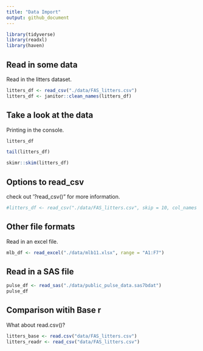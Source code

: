 ```yaml
---
title: "Data Import"
output: github_document
---
```


```r
library(tidyverse)
library(readxl)
library(haven)
```

## Read in some data

Read in the litters dataset.

```r
litters_df <- read_csv("./data/FAS_litters.csv")
litters_df <- janitor::clean_names(litters_df)
```

## Take a look at the data

Printing in the console.

```r
litters_df
```

```r
tail(litters_df)
```

```r
skimr::skim(litters_df)
```

## Options to read_csv

check out '?read_csv()" for more information.

```r
#litters_df <- read_csv("./data/FAS_litters.csv", skip = 10, col_names = FASLE, na = c("", "NA", ".", 999))

```

## Other file formats

Read in an excel file.

```r
mlb_df <- read_excel("./data/mlb11.xlsx", range = "A1:F7")

```

## Read in a SAS file

```r
pulse_df <- read_sas("./data/public_pulse_data.sas7bdat")
pulse_df
```

## Comparison witih Base r

What about read.csv()?

```r

litters_base <- read.csv("data/FAS_litters.csv")
litters_readr <- read_csv("data/FAS_litters.csv")
```

